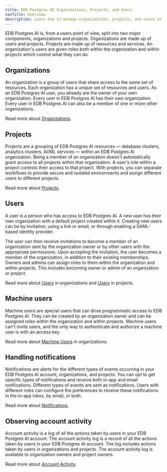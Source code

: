 ```yaml
---
title: EDB Postgres AI Organizations, Projects, and Users
navTitle: Overview
description: Learn how to manage organizations, projects, and users in EDB Postgres AI
---
```


EDB Postgres AI is, from a users point of view, split into two major components, organizations and projects. Organizations are made up of users and projects. Projects are made up of resources and services. An organization's users are given roles both within the organization and within projects which control what they can do.  

## Organizations

An organization is a group of users that share access to the same set of resources.
Each organization has a unique set of resources and users.
As an EDB Postgres AI user, you already are the owner of your own organization.
Every user in EDB Postgres AI has their own organization. 
Every user in EDB Postgres AI can also be a member of one or more other organizations.

Read more about [Organizations](./organizations).

## Projects

Projects are a grouping of EDB Postgres AI resources — database clusters, analytics clusters, AI/ML services — within an EDB Postgres AI organization.
Being a member of an organization doesn't automatically grant access to all projects within that organization.
A user's role within a project controls their access to that project. 
With projects, you can separate workflows to provide secure and isolated environments and assign different users to different projects.

Read more about [Projects](./projects).

## Users

A user is a person who has access to EDB Postgres AI. A new user has their own organization with a default project created within it. Creating new users can be by invitation, using a link or email, or through enabling a SAML-based identity provider.

The user can then receive invitations to become a member of an organization sent by the organization owner or by other users with the appropriate permissions. Upon accepting the invitation, the user becomes a member of the organization, in addition to their existing memberships. Owners and admins can assign roles to them within the organization and within projects. This includes becoming owner or admin of an organization or project.

Read more about [Users](./organizations/users) in organizations and [Users](./projects/users) in projects.

## Machine users

Machine users are special users that can drive programmatic access to EDB Postgres AI. They can be created by an organization owner and can be assigned roles within the organization and within projects. Machine users can't invite users, and the only way to authenticate and authorize a machine user is with an access key.

Read more about [Machine Users](./organizations/machine-users) in organizations.

## Handling notifications

Notifications are alerts for the different types of events occurring in your EDB Postgres AI account, organizations, and projects. You can opt to get specific types of notifications and receive both in-app and email notifications. Different types of events are sent as notifications. Users with different roles can configure the preferences to receive these notifications in the in-app inbox, by email, or both.

Read more about [Notifications](./notifications).

## Observing account activity

Account activity is a log of all the actions taken by users in your EDB Postgres AI account. The account activity log is a record of all the actions taken by users in your EDB Postgres AI account. The log includes actions taken by users in organizations and projects. The account activity log is available to organization owners and project owners.

Read more about [Account Activity](./account-activity).


